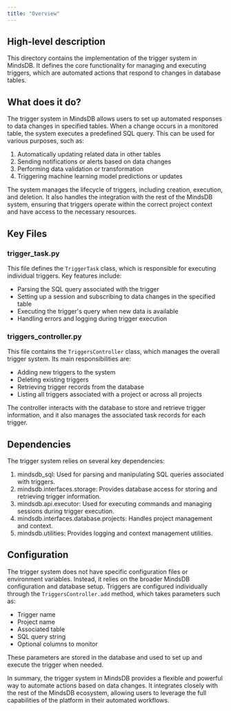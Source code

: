 ```yaml
---
title: "Overview"
---
```


## High-level description
This directory contains the implementation of the trigger system in MindsDB. It defines the core functionality for managing and executing triggers, which are automated actions that respond to changes in database tables.

## What does it do?
The trigger system in MindsDB allows users to set up automated responses to data changes in specified tables. When a change occurs in a monitored table, the system executes a predefined SQL query. This can be used for various purposes, such as:

1. Automatically updating related data in other tables
2. Sending notifications or alerts based on data changes
3. Performing data validation or transformation
4. Triggering machine learning model predictions or updates

The system manages the lifecycle of triggers, including creation, execution, and deletion. It also handles the integration with the rest of the MindsDB system, ensuring that triggers operate within the correct project context and have access to the necessary resources.

## Key Files

### trigger_task.py
This file defines the `TriggerTask` class, which is responsible for executing individual triggers. Key features include:

- Parsing the SQL query associated with the trigger
- Setting up a session and subscribing to data changes in the specified table
- Executing the trigger's query when new data is available
- Handling errors and logging during trigger execution

### triggers_controller.py
This file contains the `TriggersController` class, which manages the overall trigger system. Its main responsibilities are:

- Adding new triggers to the system
- Deleting existing triggers
- Retrieving trigger records from the database
- Listing all triggers associated with a project or across all projects

The controller interacts with the database to store and retrieve trigger information, and it also manages the associated task records for each trigger.

## Dependencies
The trigger system relies on several key dependencies:

1. mindsdb_sql: Used for parsing and manipulating SQL queries associated with triggers.
2. mindsdb.interfaces.storage: Provides database access for storing and retrieving trigger information.
3. mindsdb.api.executor: Used for executing commands and managing sessions during trigger execution.
4. mindsdb.interfaces.database.projects: Handles project management and context.
5. mindsdb.utilities: Provides logging and context management utilities.

## Configuration
The trigger system does not have specific configuration files or environment variables. Instead, it relies on the broader MindsDB configuration and database setup. Triggers are configured individually through the `TriggersController.add` method, which takes parameters such as:

- Trigger name
- Project name
- Associated table
- SQL query string
- Optional columns to monitor

These parameters are stored in the database and used to set up and execute the trigger when needed.

In summary, the trigger system in MindsDB provides a flexible and powerful way to automate actions based on data changes. It integrates closely with the rest of the MindsDB ecosystem, allowing users to leverage the full capabilities of the platform in their automated workflows.